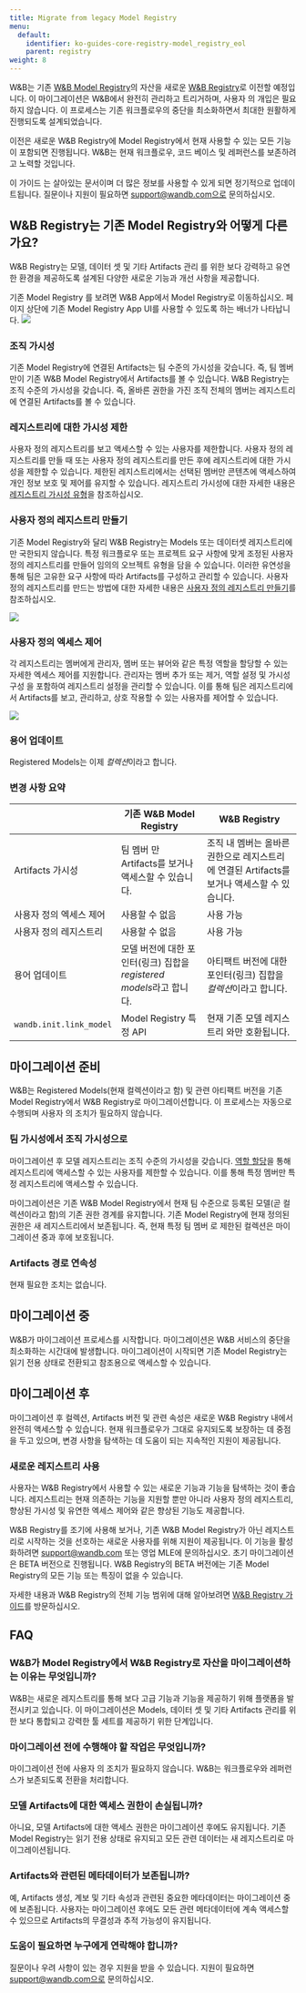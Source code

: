 ```yaml
---
title: Migrate from legacy Model Registry
menu:
  default:
    identifier: ko-guides-core-registry-model_registry_eol
    parent: registry
weight: 8
---
```


W&B는 기존 [W&B Model Registry](/ko/guides/core/registry/model_registry/)의 자산을 새로운 [W&B Registry](/ko/./)로 이전할 예정입니다. 이 마이그레이션은 W&B에서 완전히 관리하고 트리거하며, 사용자 의 개입은 필요하지 않습니다. 이 프로세스는 기존 워크플로우의 중단을 최소화하면서 최대한 원활하게 진행되도록 설계되었습니다.

이전은 새로운 W&B Registry에 Model Registry에서 현재 사용할 수 있는 모든 기능이 포함되면 진행됩니다. W&B는 현재 워크플로우, 코드 베이스 및 레퍼런스를 보존하려고 노력할 것입니다.

이 가이드 는 살아있는 문서이며 더 많은 정보를 사용할 수 있게 되면 정기적으로 업데이트됩니다. 질문이나 지원이 필요하면 support@wandb.com으로 문의하십시오.

## W&B Registry는 기존 Model Registry와 어떻게 다른가요?

W&B Registry는 모델, 데이터 셋 및 기타 Artifacts 관리 를 위한 보다 강력하고 유연한 환경을 제공하도록 설계된 다양한 새로운 기능과 개선 사항을 제공합니다.

<Note>
기존 Model Registry 를 보려면 W&B App에서 Model Registry로 이동하십시오. 페이지 상단에 기존 Model Registry App UI를 사용할 수 있도록 하는 배너가 나타납니다.

<Frame>
    <img src="/images/registry/nav_to_old_model_reg.gif"  />
</Frame>
</Note>

### 조직 가시성
기존 Model Registry에 연결된 Artifacts는 팀 수준의 가시성을 갖습니다. 즉, 팀 멤버 만이 기존 W&B Model Registry에서 Artifacts를 볼 수 있습니다. W&B Registry는 조직 수준의 가시성을 갖습니다. 즉, 올바른 권한을 가진 조직 전체의 멤버는 레지스트리에 연결된 Artifacts를 볼 수 있습니다.

### 레지스트리에 대한 가시성 제한
사용자 정의 레지스트리를 보고 액세스할 수 있는 사용자를 제한합니다. 사용자 정의 레지스트리를 만들 때 또는 사용자 정의 레지스트리를 만든 후에 레지스트리에 대한 가시성을 제한할 수 있습니다. 제한된 레지스트리에서는 선택된 멤버만 콘텐츠에 액세스하여 개인 정보 보호 및 제어를 유지할 수 있습니다. 레지스트리 가시성에 대한 자세한 내용은 [레지스트리 가시성 유형](/ko/./configure_registry#registry-visibility-types)을 참조하십시오.

### 사용자 정의 레지스트리 만들기
기존 Model Registry와 달리 W&B Registry는 Models 또는 데이터셋 레지스트리에만 국한되지 않습니다. 특정 워크플로우 또는 프로젝트 요구 사항에 맞게 조정된 사용자 정의 레지스트리를 만들어 임의의 오브젝트 유형을 담을 수 있습니다. 이러한 유연성을 통해 팀은 고유한 요구 사항에 따라 Artifacts를 구성하고 관리할 수 있습니다. 사용자 정의 레지스트리를 만드는 방법에 대한 자세한 내용은 [사용자 정의 레지스트리 만들기](/ko/./create_registry)를 참조하십시오.

<Frame>
    <img src="/images/registry/mode_reg_eol.png"  />
</Frame>

### 사용자 정의 엑세스 제어
각 레지스트리는 멤버에게 관리자, 멤버 또는 뷰어와 같은 특정 역할을 할당할 수 있는 자세한 엑세스 제어를 지원합니다. 관리자는 멤버 추가 또는 제거, 역할 설정 및 가시성 구성 을 포함하여 레지스트리 설정을 관리할 수 있습니다. 이를 통해 팀은 레지스트리에서 Artifacts를 보고, 관리하고, 상호 작용할 수 있는 사용자를 제어할 수 있습니다.

<Frame>
    <img src="/images/registry/registry_access_control.png"  />
</Frame>

### 용어 업데이트
Registered Models는 이제 *컬렉션*이라고 합니다.

### 변경 사항 요약

|               | 기존 W&B Model Registry | W&B Registry |
| -----         | ----- | ----- |
| Artifacts 가시성| 팀 멤버 만 Artifacts를 보거나 액세스할 수 있습니다. | 조직 내 멤버는 올바른 권한으로 레지스트리에 연결된 Artifacts를 보거나 액세스할 수 있습니다. |
| 사용자 정의 엑세스 제어 | 사용할 수 없음 | 사용 가능 |
| 사용자 정의 레지스트리 | 사용할 수 없음 | 사용 가능 |
| 용어 업데이트 | 모델 버전에 대한 포인터(링크) 집합을 *registered models*라고 합니다. | 아티팩트 버전에 대한 포인터(링크) 집합을 *컬렉션*이라고 합니다. |
| `wandb.init.link_model` | Model Registry 특정 API | 현재 기존 모델 레지스트리 와만 호환됩니다. |

## 마이그레이션 준비

W&B는 Registered Models(현재 컬렉션이라고 함) 및 관련 아티팩트 버전을 기존 Model Registry에서 W&B Registry로 마이그레이션합니다. 이 프로세스는 자동으로 수행되며 사용자 의 조치가 필요하지 않습니다.

### 팀 가시성에서 조직 가시성으로

마이그레이션 후 모델 레지스트리는 조직 수준의 가시성을 갖습니다. [역할 할당](/ko/./configure_registry)을 통해 레지스트리에 액세스할 수 있는 사용자를 제한할 수 있습니다. 이를 통해 특정 멤버만 특정 레지스트리에 액세스할 수 있습니다.

마이그레이션은 기존 W&B Model Registry에서 현재 팀 수준으로 등록된 모델(곧 컬렉션이라고 함)의 기존 권한 경계를 유지합니다. 기존 Model Registry에 현재 정의된 권한은 새 레지스트리에서 보존됩니다. 즉, 현재 특정 팀 멤버 로 제한된 컬렉션은 마이그레이션 중과 후에 보호됩니다.

### Artifacts 경로 연속성

현재 필요한 조치는 없습니다.

## 마이그레이션 중

W&B가 마이그레이션 프로세스를 시작합니다. 마이그레이션은 W&B 서비스의 중단을 최소화하는 시간대에 발생합니다. 마이그레이션이 시작되면 기존 Model Registry는 읽기 전용 상태로 전환되고 참조용으로 액세스할 수 있습니다.

## 마이그레이션 후

마이그레이션 후 컬렉션, Artifacts 버전 및 관련 속성은 새로운 W&B Registry 내에서 완전히 액세스할 수 있습니다. 현재 워크플로우가 그대로 유지되도록 보장하는 데 중점을 두고 있으며, 변경 사항을 탐색하는 데 도움이 되는 지속적인 지원이 제공됩니다.

### 새로운 레지스트리 사용

사용자는 W&B Registry에서 사용할 수 있는 새로운 기능과 기능을 탐색하는 것이 좋습니다. 레지스트리는 현재 의존하는 기능을 지원할 뿐만 아니라 사용자 정의 레지스트리, 향상된 가시성 및 유연한 엑세스 제어와 같은 향상된 기능도 제공합니다.

W&B Registry를 조기에 사용해 보거나, 기존 W&B Model Registry가 아닌 레지스트리로 시작하는 것을 선호하는 새로운 사용자를 위해 지원이 제공됩니다. 이 기능을 활성화하려면 support@wandb.com 또는 영업 MLE에 문의하십시오. 초기 마이그레이션은 BETA 버전으로 진행됩니다. W&B Registry의 BETA 버전에는 기존 Model Registry의 모든 기능 또는 특징이 없을 수 있습니다.

자세한 내용과 W&B Registry의 전체 기능 범위에 대해 알아보려면 [W&B Registry 가이드](/ko/./)를 방문하십시오.

## FAQ

### W&B가 Model Registry에서 W&B Registry로 자산을 마이그레이션하는 이유는 무엇입니까?

W&B는 새로운 레지스트리를 통해 보다 고급 기능과 기능을 제공하기 위해 플랫폼을 발전시키고 있습니다. 이 마이그레이션은 Models, 데이터 셋 및 기타 Artifacts 관리를 위한 보다 통합되고 강력한 툴 세트를 제공하기 위한 단계입니다.

### 마이그레이션 전에 수행해야 할 작업은 무엇입니까?

마이그레이션 전에 사용자 의 조치가 필요하지 않습니다. W&B는 워크플로우와 레퍼런스가 보존되도록 전환을 처리합니다.

### 모델 Artifacts에 대한 액세스 권한이 손실됩니까?

아니요, 모델 Artifacts에 대한 액세스 권한은 마이그레이션 후에도 유지됩니다. 기존 Model Registry는 읽기 전용 상태로 유지되고 모든 관련 데이터는 새 레지스트리로 마이그레이션됩니다.

### Artifacts와 관련된 메타데이터가 보존됩니까?

예, Artifacts 생성, 계보 및 기타 속성과 관련된 중요한 메타데이터는 마이그레이션 중에 보존됩니다. 사용자는 마이그레이션 후에도 모든 관련 메타데이터에 계속 액세스할 수 있으므로 Artifacts의 무결성과 추적 가능성이 유지됩니다.

### 도움이 필요하면 누구에게 연락해야 합니까?

질문이나 우려 사항이 있는 경우 지원을 받을 수 있습니다. 지원이 필요하면 support@wandb.com으로 문의하십시오.
